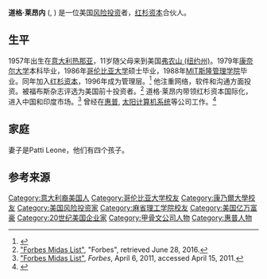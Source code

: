 {{Infobox person
| image        = Douglas Leone in 2013.jpg
| image_size   = 
| name         = 道格·莱昂内<br>Douglas Leone
| caption      = 
| birth_name   = 
| birth_date   = 1957年
| birth_place  = {{ITA}}[[热那亚|热那亚]]
| death_date   = 
| death_place  = 
| death_cause  =
| restingplace =
| nationality  ={{USA}}
| religion     = 
| ethnicity    = 
| residence    = 
| education    = 
| alma mater   = [[康奈尔大学|康奈尔大学]]（1979年[[機械工程|機械工程]]學士）<br/>[[哥伦比亚大学|哥伦比亚大学]]（1986年[[工業工程|工業工程]]碩士）<br/>[[MIT斯隆管理学院|MIT斯隆管理学院]]（1988年[[管理學|管理學]]碩士） 
| occupation   = [[红杉资本|红杉资本]]合伙人
| known for    = 
| salary       = 
| networth     = 46亿美元 (2020年6月)<ref name=Forbes>{{cite web|title=Douglas Leone|url=http://www.forbes.com/profile/douglas-leone/|website=Forbes|accessdate=11 June 2020}}</ref>
| spouse       = Patricia Perkins
| parents      = 
| children     = 4
| relatives    = 
| website      =
}}

'''道格·莱昂内''' ({{lang-it|Douglas M. Leone}}, {{bd|1957年||}}) 是一位美国[[风险投资|风险投资]]者，[[红杉资本|红杉资本]]合伙人。

==生平==
1957年出生在[[意大利|意大利]][[热那亚|热那亚]]，11岁随父母来到美国[[弗农山_(纽约州)|弗农山 (纽约州)]]。1979年[[康奈尔大学|康奈尔大学]]本科毕业，1986年[[哥伦比亚大学|哥伦比亚大学]]硕士毕业，1988年[[MIT斯隆管理学院|MIT斯隆管理学院]]毕业。同年加入[[红杉资本|红杉资本]]，1996年成为管理层。<ref>{{Cite news| url = http://www.bloomberg.com/research/stocks/private/person.asp?personId=75135&privcapId=22903&previousCapId=22903&previousTitle=Sequoia%20Capital |title= Executive Profile Douglas M. Leone |publisher=[[彭博商业周刊|彭博商业周刊]] |date = June 2, 2015}}</ref> 他注重网络，软件和沟通方面投资。被福布斯杂志评选为美国前十投资者。<ref>[http://www.forbes.com/profile/douglas-leone/ "Forbes Midas List"], "Forbes", retrieved June 28, 2016.</ref> 道格·莱昂内带领红杉资本国际化，进入中国和印度市场。<ref>[http://www.forbes.com/lists/midas/2011/profile/douglas-leone.html "Forbes Midas List"], ''Forbes'', April 6, 2011, accessed April 15, 2011.</ref> 曾经在[[惠普|惠普]], [[太阳计算机系统|太阳计算机系统]]等公司工作。<ref name=forbes>{{cite web| url=http://www.forbes.com/sites/georgeanders/2014/03/26/inside-sequoia-capital-silicon-valleys-innovation-factory/| title=Inside Sequoia Capital: Silicon Valley's Innovation Factory| date=March 26, 2014| author=George Anders| publisher=Forbes| access-date=August 24, 2016}}</ref>

==家庭==
妻子是Patti Leone，他们有四个孩子。

==参考来源==
{{Reflist}}

{{DEFAULTSORT:Leone, Douglas}}
[[Category:意大利裔美国人|Category:意大利裔美国人]]
[[Category:哥伦比亚大学校友|Category:哥伦比亚大学校友]]
[[Category:康乃爾大學校友|Category:康乃爾大學校友]]
[[Category:美国风险投资家|Category:美国风险投资家]]
[[Category:麻省理工学院校友|Category:麻省理工学院校友]]
[[Category:美国亿万富豪|Category:美国亿万富豪]]
[[Category:20世纪美国企业家|Category:20世纪美国企业家]]
[[Category:甲骨文公司人物|Category:甲骨文公司人物]]
[[Category:惠普人物|Category:惠普人物]]